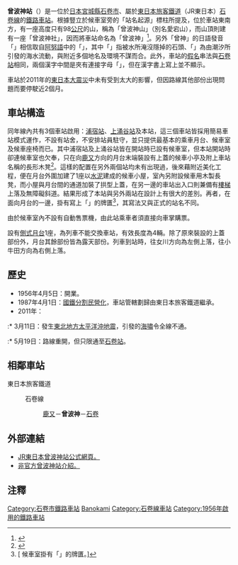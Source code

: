 {{noteTA
|T=zh-tw:曾波神車站;zh-hk:曾波神站;zh-cn:曾波神站;
|1=zh-tw:曾波神車站;zh-hk:曾波神站;zh-cn:曾波神站;
}}
{{日本車站資訊
|公司色     = green
|文字色     = 
|站名       = 曾波神站
|圖片       = Sobanokami-stn.JPG
|pxl        = 
|圖片說明   = 兼備站舍功用的曾波神站候車室及車站入口（2008年）
|日文原名   = 曽波神
|平假名     = そばのかみ
|羅馬拼音   = Sobanokami
|副站名     = 
|電報略號   = ソハ
|車站編號   = 
|所屬公司   = [[File:JR_logo_(east).svg|22px]] [[東日本旅客鐵道|東日本旅客鐵道]]
|所屬路線   = {{Color|#ff9999|■}}[[石卷線|石卷線]]
|距離       = 23.7
|起站       = [[小牛田站|小牛田]]
|前一站     = [[鹿又站|鹿又]]
|前一站距離 = 2.5
|後一站距離 = 4.2
|後一站     = [[石卷站|石卷]]
|所在地     = [[宮城縣|宮城縣]][[石卷市|石卷市]]鹿又字曾波神前239
|車站構造   = [[地面車站|地面車站]]
|月台配置   = 1面1線
|啟用年月日 = 1956年4月5日
|廢站年月日 = 
|乘客人數   = 
|上下車人次 = 
|統計年度   = 
|轉車       = 
|備註       = 無人站
|全寬備註   = 
}}

'''曾波神站'''（{{jpn|j=曽波神駅|hg=そばのかみえき|rm=Sobanokami eki|f=y}}）是一位於[[日本|日本]][[宮城縣|宮城縣]][[石卷市|石卷市]]、屬於[[東日本旅客鐵道|東日本旅客鐵道]]（JR東日本）[[石卷線|石卷線]]的[[鐵路車站|鐵路車站]]。根據豎立於候車室旁的「站名起源」標柱所提及，位於車站東南方，有一座高度只有98[[公尺|公尺]]的山，稱為「曾波神山」（別名愛宕山），而山頂則建有一座「曾波神社」，因而將車站命名為「曾波神」<ref>{{Cite web |url=http://www.cafe-dragoon.net/trip/rosen/ishinomaki_line/07_sobanokami01.jpg |title=豎立於候車室旁的「站名起源」紀念柱。 |access-date=2015-07-19 |archive-date=2019-11-13 |archive-url=https://web.archive.org/web/20191113093417/https://www.cafe-dragoon.net/trip/rosen/ishinomaki_line/07_sobanokami01.jpg |dead-url=no }}</ref>。另外「曾神」的日語發音「{{lang|ja|そば}}」相信取自[[阿努語|阿努語]]中的「{{lang|ja|ソ·ハ}}」，其中「{{lang|ja|ソ}}」指被水所淹沒隱掉的石頭、「{{lang|ja|ハ}}」為由潮汐所引發的海水流動，與附近多個地名及環境不謀而合。此外，車站的[[日語假名|假名]]串法與[[石卷站|石卷站]]相同，兩個漢字中間是夾有連接字母「{{lang|ja|の}}」，但在漢字書上寫上並不顯示。

車站於2011年的[[東日本大震災|東日本大震災]]中未有受到太大的影響，但因路線其他部份出現問題而要停駛近2個月。

==車站構造==
同年線內共有3個車站啟用：[[浦宿站|浦宿站]]、[[上涌谷站|上涌谷站]]及本站，這三個車站皆採用簡易車站模式運作，不設有站舍，不安排站員駐守，並只提供最基本的乘車月台、候車室及候車座椅而已。其中浦宿站及上涌谷站皆在開站時已設有候車室，但本站開站時卻連候車室也欠奉，只在向[[鹿又站|鹿又]]方向的月台末端裝設有上蓋的候車小亭及附上車站名稱的長形木凳<ref>{{Cite web |url=http://jrrally.web.fc2.com/10Ishinomaki/PA170232.jpg |title=開站時已設有、附有車站名稱的長形木凳。 |access-date=2015-07-19 |archive-date=2018-10-04 |archive-url=https://web.archive.org/web/20181004155947/http://jrrally.web.fc2.com/10Ishinomaki/PA170232.jpg |dead-url=no }}</ref>。這樣的配置在另外兩個站均未有出現過，後來藉附近美化工程，便在月台外圍加建了1座以[[水泥|水泥]]建成的候車小屋，室內另附設候車用木製長凳，而小屋與月台間的通道加裝了拱型上蓋，在另一邊的車站出入口則兼備有[[樓梯|樓梯]]上落及無障礙斜道。結果形成了本站與另外兩站在設計上有很大的差別。再者，在面向月台的一邊，掛有寫上「{{lang|ja|曽波ノ神駅待合室}}」的牌匱<ref>[{{Cite web |url=http://jrrally.web.fc2.com/10Ishinomaki/PA170225.jpg |title=候車室掛有「{{lang|ja|曽波ノ神駅待合室}}」的牌匱。 |access-date=2015-07-19 |archive-date=2018-10-04 |archive-url=https://web.archive.org/web/20181004155310/http://jrrally.web.fc2.com/10Ishinomaki/PA170225.jpg |dead-url=no }} 候車室掛有「{{lang|ja|曽波ノ神駅待合室}}」的牌匱。]</ref>，其寫法又與正式的站名不同。

由於候車室內不設有自動售票機，由此站乘車者須直接向車掌購票。

設有[[側式月台|側式月台]]1座，為列車不能交換車站，有效長度為4輛。除了原來裝設的上蓋部份外，月台其餘部份皆為露天部份。列車到站時，往女川方向為左側上落，往小牛田方向為右側上落。

==歷史==
* 1956年4月5日：開業。
* 1987年4月1日：[[國鐵分割民營化|國鐵分割民營化]]，車站管轄劃歸由東日本旅客鐵道繼承。
* 2011年：
:* 3月11日：發生[[東北地方太平洋沖地震|東北地方太平洋沖地震]]，引發的[[海嘯|海嘯]]令全線不通。
:* 5月19日：路線重開，但只限通至[[石卷站|石卷站]]。

== 相鄰車站 ==
; 東日本旅客鐵道
: {{Color|#ff9999|■}}石卷線
:: [[鹿又站|鹿又]]－'''曾波神'''－[[石卷站|石卷]]

==外部連結==
*[http://www.jreast.co.jp/estation/station/info.aspx?StationCd=924 JR東日本曾波神站公式網頁。] {{Wayback|url=http://www.jreast.co.jp/estation/station/info.aspx?StationCd=924 |date=20181025200723 }}{{ja}}
*[http://www.tsuchibuta.com/jr-east/ishinomakisen/07sobanokami/07sobanokami.htm 非官方曾波神站介紹。] {{Wayback|url=http://www.tsuchibuta.com/jr-east/ishinomakisen/07sobanokami/07sobanokami.htm |date=20190824103405 }}{{ja}}

== 注釋 ==
{{reflist}}

{{石卷線}}
{{Commonscat|Sobanokami Station}}
{{DEFAULTSORT:Sobanokami}}
[[Category:石卷市鐵路車站|Category:石卷市鐵路車站]]
[[Category:日本鐵路車站_So|Banokami]]
[[Category:石卷線車站|Category:石卷線車站]]
[[Category:1956年啟用的鐵路車站|Category:1956年啟用的鐵路車站]]
